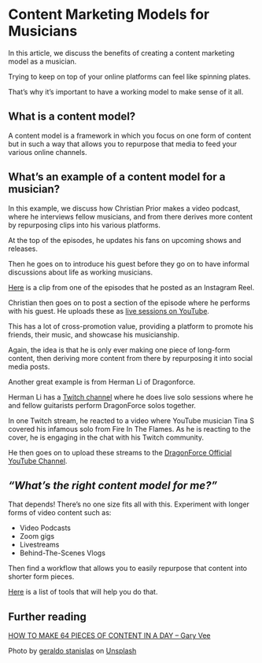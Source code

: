 # Content Marketing Models for Musicians



In this article, we discuss the benefits of creating a content marketing model as a musician.

Trying to keep on top of your online platforms can feel like spinning plates.

That’s why it’s important to have a working model to make sense of it all.

What is a content model?
------------------------

A content model is a framework in which you focus on one form of content but in such a way that allows you to repurpose that media to feed your various online channels.

What’s an example of a content model for a musician?
----------------------------------------------------

In this example, we discuss how Christian Prior makes a video podcast, where he interviews fellow musicians, and from there derives more content by repurposing clips into his various platforms.

At the top of the episodes, he updates his fans on upcoming shows and releases.

Then he goes on to introduce his guest before they go on to have informal discussions about life as working musicians.

[Here](https://www.instagram.com/reel/CTzyYqJKIhj/?utm_source=ig_web_copy_link) is a clip from one of the episodes that he posted as an Instagram Reel.

Christian then goes on to post a section of the episode where he performs with his guest. He uploads these as [live sessions on YouTube](https://youtu.be/XNXj_e8GPmU).

This has a lot of cross-promotion value, providing a platform to promote his friends, their music, and showcase his musicianship.

Again, the idea is that he is only ever making one piece of long-form content, then deriving more content from there by repurposing it into social media posts.

Another great example is from Herman Li of Dragonforce.

Herman Li has a [Twitch channel](https://www.twitch.tv/hermanli) where he does live solo sessions where he and fellow guitarists perform DragonForce solos together.

In one Twitch stream, he reacted to a video where YouTube musician Tina S covered his infamous solo from Fire In The Flames. As he is reacting to the cover, he is engaging in the chat with his Twitch community.

He then goes on to upload these streams to the [DragonForce Official YouTube Channel](https://www.youtube.com/channel/UCIUA7-MNA9NyrpimQo7Dw8g).


  

*“What’s the right content model for me?”*
------------------------------------------

That depends! There’s no one size fits all with this. Experiment with longer forms of video content such as:

* Video Podcasts
* Zoom gigs
* Livestreams
* Behind-The-Scenes Vlogs

Then find a workflow that allows you to easily repurpose that content into shorter form pieces.

[Here](https://unlockyoursound.com/marketing-tools/) is a list of tools that will help you do that.

Further reading
---------------

[HOW TO MAKE 64 PIECES OF CONTENT IN A DAY – Gary Vee](https://www.garyvaynerchuk.com/how-to-create-64-pieces-of-content-in-a-day/)

Photo by [geraldo stanislas](https://unsplash.com/@pixelsucker?utm_source=unsplash&utm_medium=referral&utm_content=creditCopyText) on [Unsplash](https://unsplash.com/s/photos/framework?utm_source=unsplash&utm_medium=referral&utm_content=creditCopyText)

